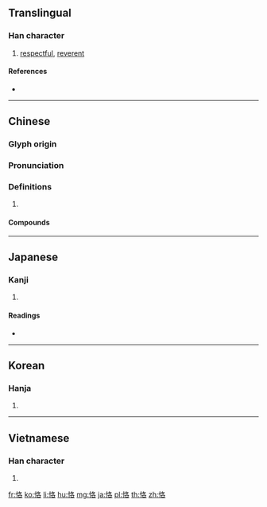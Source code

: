 ==Translingual==

===Han character===
{{Han char|rn=61|rad=心|as=06|sn=9|four=97064|canj=PHER|ids=⿰忄各}}

# [[respectful]], [[reverent]]

====References====
* {{Han ref|kx=0385.120|dkj=10592|dj=0717.010|hdz=42298.030|uh=606A|ud=24682|bh=ABF1|bd=44017}}

----

==Chinese==
{{zh-forms}}

===Glyph origin===
{{Han etym}}

===Pronunciation===
{{zh-pron
|m=kè
|c=kok3
|mc=y
|oc=y
|cat=
}}

===Definitions===
{{zh-hanzi}}

# {{rfdef|zh}}

====Compounds====
{{zh-der|恪守成憲|恪敏|恪遵|恪守成式|恪守|恪固|恪慎|三恪|虔恪}}

----

==Japanese==

===Kanji===
{{ja-kanji|grade=|rs=心06}}

# {{defn|lang=ja|sort=心06}}

====Readings====
* {{ja-readings|on=[[かく]] (kaku)|kun=[[つつしむ]] (tsutsushimu)}}

----

==Korean==

===Hanja===
{{ko-hanja|hangeul=각|eumhun=|rv=gak|mr=kak|y=kak}}

# {{defn|lang=ko|sort=心06}}

----

==Vietnamese==

===Han character===
{{vi-readings|rs=心06|hanviet=khác}}

# {{defn|lang=vi|sort=心06}}

[[fr:恪]]
[[ko:恪]]
[[li:恪]]
[[hu:恪]]
[[mg:恪]]
[[ja:恪]]
[[pl:恪]]
[[th:恪]]
[[zh:恪]]